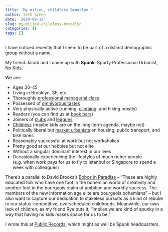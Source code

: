 ```yaml
---
title: 'My milieu, childless Brooklyn '
author: Seth Green
date: '2024-09-12'
slug: my-milieu-childless-brooklyn
categories: []
tags: []
---
```


I have noticed recently that I seem to be part of a distinct demographic group without a name.

My friend Jacob and I came up with **Spunk**: Sporty Professional Urbanist, No Kids.

We are:

* Ages 30-45 
* Living in Brooklyn, SF, etc. 
* Thoroughly [professional managerial class](https://thebellows.org/the-double-horseshoe-theory-of-class-politics-the-bellows-2/) 
* Possessed of [omnivorous tastes](https://c-j-l-c.org/portfolio/omnivores-and-inequality-2/)
* Very physically active (running, [climbing](https://www.nytimes.com/2017/03/15/business/smallbusiness/rock-climbing-gyms-bouldering-walls.html), and hiking mostly)
* Readers (you can find us at [book bars](https://ny.eater.com/2024/8/14/24220327/bookstore-bars-new-york-lizs-book-bar-book-club-bar-bibliotheque-sullaluna))
* Joiners of [clubs](https://www.nytimes.com/2023/09/24/style/new-york-city-running-clubs.html) and [leagues](https://www.nytimes.com/2022/04/15/nyregion/ny-games.html)
* [Childless](https://www.nytimes.com/2024/07/25/well/mind/child-free-adults-pew-study.html) (maybe kids are on the long-term agenda, maybe not)
* Politically liberal but [market urbanists](https://x.com/CNLiberalism) on housing, public transport, and bike lanes 
* Reasonably successful at work but not workaholics
* Pretty good at our hobbies but not elite
* Without a singular dominant interest in our lives
* Occasionally experiencing the lifestyles of much richer people (e.g. when work pays for us to fly to Istanbul or Singapore to spend a week with colleagues)

There's a parallel to David Brooks's [Bobos in Paradise](https://archive.nytimes.com/www.nytimes.com/books/first/b/brooks-bobos.html) -- "These are highly educated folk who have one foot in the bohemian world of creativity and another foot in the bourgeois realm of ambition and worldly success. The members of the new information age elite are bourgeois bohemians" -- but I also want to capture our dedication to stakeless pursuits as a kind of rebuke to our status-competitive, overscheduled childhoods. Meanwhile, our own lack of children, as my friend Rye puts it, "implies we are kind of spunky in a way that having no kids makes space for us to be." 

I wrote this at [Public Records](https://lampoonmagazine.com/article/2022/12/30/public-records-brooklyn/), which might as well be Spunk headquarters. 